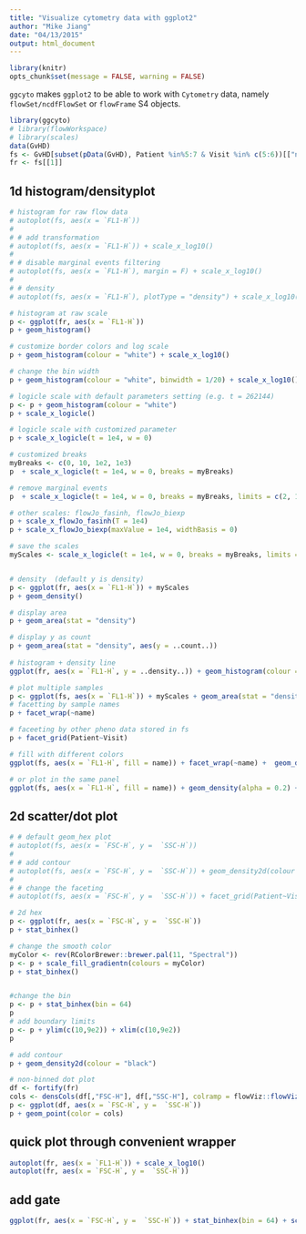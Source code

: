 ```yaml
---
title: "Visualize cytometry data with ggplot2"
author: "Mike Jiang"
date: "04/13/2015"
output: html_document
---
```


```r
library(knitr)
opts_chunk$set(message = FALSE, warning = FALSE)
```

`ggcyto` makes `ggplot2` to be able to work with `Cytometry` data, namely `flowSet/ncdfFlowSet` or `flowFrame` S4 objects.


```r
library(ggcyto)
# library(flowWorkspace)
# library(scales)
data(GvHD)
fs <- GvHD[subset(pData(GvHD), Patient %in%5:7 & Visit %in% c(5:6))[["name"]]]
fr <- fs[[1]]
```

## 1d histogram/densityplot
```r
# histogram for raw flow data
# autoplot(fs, aes(x = `FL1-H`))
# 
# # add transformation
# autoplot(fs, aes(x = `FL1-H`)) + scale_x_log10()
# 
# # disable marginal events filtering
# autoplot(fs, aes(x = `FL1-H`), margin = F) + scale_x_log10()
# 
# # density
# autoplot(fs, aes(x = `FL1-H`), plotType = "density") + scale_x_log10()

# histogram at raw scale
p <- ggplot(fr, aes(x = `FL1-H`)) 
p + geom_histogram() 

# customize border colors and log scale 
p + geom_histogram(colour = "white") + scale_x_log10()

# change the bin width
p + geom_histogram(colour = "white", binwidth = 1/20) + scale_x_log10()

# logicle scale with default parameters setting (e.g. t = 262144)
p <- p + geom_histogram(colour = "white")
p + scale_x_logicle()

# logicle scale with customized parameter
p + scale_x_logicle(t = 1e4, w = 0)

# customized breaks
myBreaks <- c(0, 10, 1e2, 1e3)
p  + scale_x_logicle(t = 1e4, w = 0, breaks = myBreaks)

# remove marginal events
p  + scale_x_logicle(t = 1e4, w = 0, breaks = myBreaks, limits = c(2, 1e4))

# other scales: flowJo_fasinh, flowJo_biexp
p + scale_x_flowJo_fasinh(T = 1e4)
p + scale_x_flowJo_biexp(maxValue = 1e4, widthBasis = 0)

# save the scales
myScales <- scale_x_logicle(t = 1e4, w = 0, breaks = myBreaks, limits = c(2, 1e4))


# density  (default y is density)
p <- ggplot(fr, aes(x = `FL1-H`)) + myScales
p + geom_density() 

# display area
p + geom_area(stat = "density") 

# display y as count
p + geom_area(stat = "density", aes(y = ..count..))
  
# histogram + density line
ggplot(fr, aes(x = `FL1-H`, y = ..density..)) + geom_histogram(colour = "white") + geom_density(color = "red") + myScales

# plot multiple samples
p <- ggplot(fs, aes(x = `FL1-H`)) + myScales + geom_area(stat = "density")
# facetting by sample names
p + facet_wrap(~name) 

# faceeting by other pheno data stored in fs
p + facet_grid(Patient~Visit)

# fill with different colors
ggplot(fs, aes(x = `FL1-H`, fill = name)) + facet_wrap(~name) +  geom_density(alpha = 0.2) + myScales

# or plot in the same panel
ggplot(fs, aes(x = `FL1-H`, fill = name)) + geom_density(alpha = 0.2) + myScales
```

## 2d scatter/dot plot
```r
# # default geom_hex plot
# autoplot(fs, aes(x = `FSC-H`, y =  `SSC-H`)) 
# 
# # add contour
# autoplot(fs, aes(x = `FSC-H`, y =  `SSC-H`)) + geom_density2d(colour = "black")
# 
# # change the faceting
# autoplot(fs, aes(x = `FSC-H`, y =  `SSC-H`)) + facet_grid(Patient~Visit) 

# 2d hex
p <- ggplot(fr, aes(x = `FSC-H`, y =  `SSC-H`))
p + stat_binhex()

# change the smooth color 
myColor <- rev(RColorBrewer::brewer.pal(11, "Spectral"))
p <- p + scale_fill_gradientn(colours = myColor)  
p + stat_binhex()


#change the bin
p <- p + stat_binhex(bin = 64)
p
# add boundary limits
p <- p + ylim(c(10,9e2)) + xlim(c(10,9e2))   
p

# add contour
p + geom_density2d(colour = "black")

# non-binned dot plot
df <- fortify(fr)
cols <- densCols(df[,"FSC-H"], df[,"SSC-H"], colramp = flowViz::flowViz.par.get("argcolramp"))
p <- ggplot(df, aes(x = `FSC-H`, y =  `SSC-H`))
p + geom_point(color = cols) 
```

## quick plot through convenient wrapper
```r
autoplot(fr, aes(x = `FL1-H`)) + scale_x_log10()
autoplot(fr, aes(x = `FSC-H`, y =  `SSC-H`)) 
```


## add gate
```r
ggplot(fr, aes(x = `FSC-H`, y =  `SSC-H`)) + stat_binhex(bin = 64) + scale_fill_gradientn(colours = myColor)  

```


